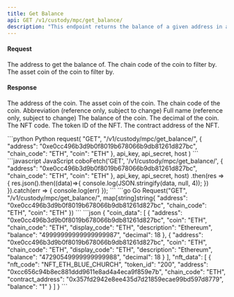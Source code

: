 ```yaml
---
title: Get Balance
api: GET /v1/custody/mpc/get_balance/ 
description: "This endpoint returns the balance of a given address in a custody wallet. The response contains information about the coins and NFTs held by the address, including their balance, decimal, and description."
---
```

#### Request 

<ParamField body="address" type="String" required>The address to get the balance of.</ParamField>
<ParamField body="chain_code" type="String" >The chain code of the coin to filter by.</ParamField>
<ParamField body="coin" type="String" >The asset coin of the coin to filter by.</ParamField>

#### Response
<ResponseField name="address" type="String" >The address of the coin.</ResponseField>
<ResponseField name="coin" type="String" >The asset coin of the coin.</ResponseField>
<ResponseField name="chain_code" type="String" >The chain code of the coin.</ResponseField>
<ResponseField name="display_code" type="String" >Abbreviation (reference only, subject to change)</ResponseField>
<ResponseField name="description" type="String" >Full name (reference only, subject to change)</ResponseField> 
<ResponseField name="balance" type="String" >The balance of the coin.</ResponseField>
<ResponseField name="decimal" type="Int" >The decimal of the coin.</ResponseField>
<ResponseField name="nft_code" type="String" >The NFT code.</ResponseField>
<ResponseField name="token_id" type="String" >The token ID of the NFT.</ResponseField>
<ResponseField name="contract_address" type="String" >The contract address of the NFT.</ResponseField>

<RequestExample>
```python Python
request(
    "GET",
    "/v1/custody/mpc/get_balance/",
    {
        "address": "0xe0cc496b3d9b0f8019b678066b9db81261d827bc",
        "chain_code": "ETH",
        "coin": "ETH"
    },
    api_key, api_secret, host
)
```
```javascript JavaScript
coboFetch('GET', '/v1/custody/mpc/get_balance/', {
    "address": "0xe0cc496b3d9b0f8019b678066b9db81261d827bc",
    "chain_code": "ETH",
    "coin": "ETH"
}, api_key, api_secret, host)
    .then(res => {
        res.json().then((data)=>{
            console.log(JSON.stringify(data, null, 4));
        })
    }).catch(err => {
        console.log(err)
    });
```
```go Go
Request("GET", "/v1/custody/mpc/get_balance/", map[string]string{
    "address": "0xe0cc496b3d9b0f8019b678066b9db81261d827bc",
    "chain_code": "ETH",
    "coin": "ETH"
})
```
</RequestExample>

<ResponseExample>
```json
{
  "coin_data": [
    {
      "address": "0xe0cc496b3d9b0f8019b678066b9db81261d827bc",
      "coin": "ETH",
      "chain_code": "ETH",
      "display_code": "ETH",
      "description": "Ethereum",
      "balance": "49999999999999999987",
      "decimal": 18
    },
    {
      "address": "0xe0cc496b3d9b0f8019b678066b9db81261d827bc",
      "coin": "ETH",
      "chain_code": "ETH",
      "display_code": "ETH",
      "description": "Ethereum",
      "balance": "47290549999999999988",
      "decimal": 18
    }
  ],
  "nft_data": [
    {
      "nft_code": "NFT_ETH_BLUE_CHURCH",
      "token_id": "200",
      "address": "0xcc656c94b8ec881ddd9611e8ad4a4eca9f859e7b",
      "chain_code": "ETH",
      "contract_address": "0x357fd2942e8ee435d7d21859ecae99bd597d8779",
      "balance": "1"
    }
  ]
}
```
</ResponseExample>

